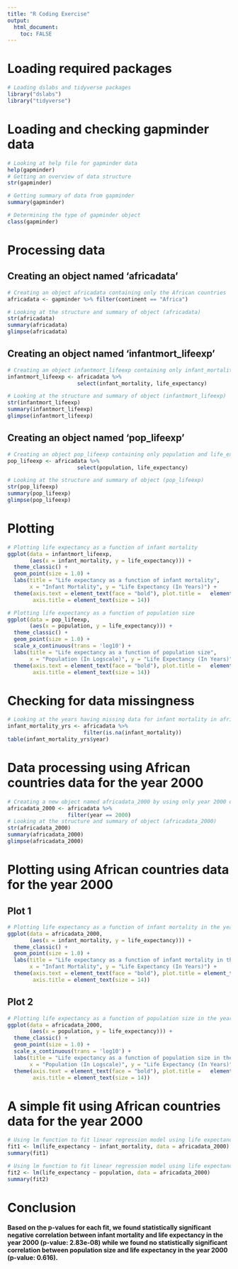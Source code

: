 ```yaml
---
title: "R Coding Exercise"
output:
  html_document:
    toc: FALSE
---
```


# Loading required packages

```r
# Loading dslabs and tidyverse packages
library("dslabs") 
library("tidyverse")
```

# Loading and checking gapminder data

```r
# Looking at help file for gapminder data
help(gapminder)
# Getting an overview of data structure
str(gapminder)
```

```r
# Getting summary of data from gapminder
summary(gapminder)
```

```r
# Determining the type of gapminder object
class(gapminder)
```

# Processing data

## Creating an object named 'africadata'

```r
# Creating an object africadata containing only the African countries
africadata <- gapminder %>% filter(continent == "Africa")

# Looking at the structure and summary of object (africadata)
str(africadata)
summary(africadata)
glimpse(africadata)
```

## Creating an object named 'infantmort_lifeexp'

```r
# Creating an object infantmort_lifeexp containing only infant_mortality and life_expectancy variables
infantmort_lifeexp <- africadata %>%
                      select(infant_mortality, life_expectancy)

# Looking at the structure and summary of object (infantmort_lifeexp)
str(infantmort_lifeexp)
summary(infantmort_lifeexp)
glimpse(infantmort_lifeexp)
```

## Creating an object named 'pop_lifeexp'

```r
# Creating an object pop_lifeexp containing only population and life_expectancy variables
pop_lifeexp <- africadata %>%
                      select(population, life_expectancy)

# Looking at the structure and summary of object (pop_lifeexp)
str(pop_lifeexp)
summary(pop_lifeexp)
glimpse(pop_lifeexp)
```

# Plotting

```r
# Plotting life expectancy as a function of infant mortality
ggplot(data = infantmort_lifeexp,
       (aes(x = infant_mortality, y = life_expectancy))) +
  theme_classic() +
  geom_point(size = 1.0) +
  labs(title = "Life expectancy as a function of infant mortality", 
       x = "Infant Mortality", y = "Life Expectancy (In Years)") +
  theme(axis.text = element_text(face = "bold"), plot.title =   element_text(hjust = 0.5, size = 14),
        axis.title = element_text(size = 14))
```

```r
# Plotting life expectancy as a function of population size
ggplot(data = pop_lifeexp,
       (aes(x = population, y = life_expectancy))) +
  theme_classic() +
  geom_point(size = 1.0) +
  scale_x_continuous(trans = 'log10') +
  labs(title = "Life expectancy as a function of population size", 
       x = "Population (In Logscale)", y = "Life Expectancy (In Years)") +
  theme(axis.text = element_text(face = "bold"), plot.title =   element_text(hjust = 0.5, size = 14),
        axis.title = element_text(size = 14))
```

# Checking for data missingness

```r
# Looking at the years having missing data for infant mortality in africadata
infant_mortality_yrs <- africadata %>% 
                        filter(is.na(infant_mortality))
table(infant_mortality_yrs$year)
```

# Data processing using African countries data for the year 2000

```r
# Creating a new object named africadata_2000 by using only year 2000 data from africadata object
africadata_2000 <- africadata %>%
                   filter(year == 2000)
# Looking at the structure and summary of object (africadata_2000)
str(africadata_2000)
summary(africadata_2000)
glimpse(africadata_2000)
```

# Plotting using African countries data for the year 2000

## Plot 1

```r
# Plotting life expectancy as a function of infant mortality in the year 2000
ggplot(data = africadata_2000,
       (aes(x = infant_mortality, y = life_expectancy))) +
  theme_classic() +
  geom_point(size = 1.0) +
  labs(title = "Life expectancy as a function of infant mortality in the year 2000", 
       x = "Infant Mortality", y = "Life Expectancy (In Years)") +
  theme(axis.text = element_text(face = "bold"), plot.title = element_text(hjust = 0.5, size = 14),
        axis.title = element_text(size = 14))
```

## Plot 2

```r
# Plotting life expectancy as a function of population size in the year 2000
ggplot(data = africadata_2000,
       (aes(x = population, y = life_expectancy))) +
  theme_classic() +
  geom_point(size = 1.0) +
  scale_x_continuous(trans = 'log10') +
  labs(title = "Life expectancy as a function of population size in the year 2000", 
       x = "Population (In Logscale)", y = "Life Expectancy (In Years)") +
  theme(axis.text = element_text(face = "bold"), plot.title =   element_text(hjust = 0.5, size = 14),
        axis.title = element_text(size = 14))
```

# A simple fit using African countries data for the year 2000

```r
# Using lm function to fit linear regression model using life expectancy as the outcome and infant mortality as the predictor for the year 2000
fit1 <- lm(life_expectancy ~ infant_mortality, data = africadata_2000)
summary(fit1)

# Using lm function to fit linear regression model using life expectancy as the outcome and population size as the predictor for the year 2000
fit2 <- lm(life_expectancy ~ population, data = africadata_2000)
summary(fit2)
```

# Conclusion

**Based on the p-values for each fit, we found statistically significant negative correlation between infant mortality and life expectancy in the year 2000 (p-value: 2.83e-08) while we found no statistically significant correlation between population size and life expectancy in the year 2000 (p-value: 0.616).**
